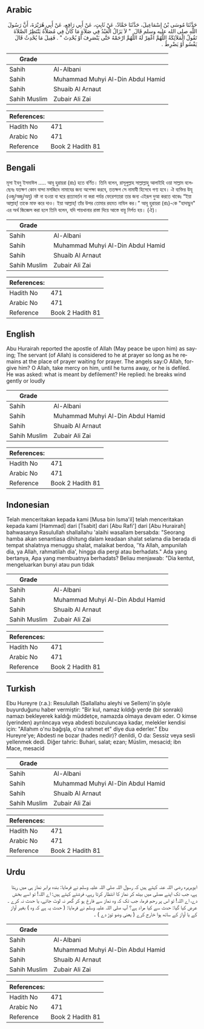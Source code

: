 ## Arabic


<div dir="rtl" lang="ar" style={{fontSize:'larger',backgroundColor:'#f8f9fa',padding:20}}>
حَدَّثَنَا مُوسَى بْنُ إِسْمَاعِيلَ، حَدَّثَنَا حَمَّادٌ، عَنْ ثَابِتٍ، عَنْ أَبِي رَافِعٍ، عَنْ أَبِي هُرَيْرَةَ، أَنَّ رَسُولَ اللَّهِ صلى الله عليه وسلم قَالَ ‏ "‏ لاَ يَزَالُ الْعَبْدُ فِي صَلاَةٍ مَا كَانَ فِي مُصَلاَّهُ يَنْتَظِرُ الصَّلاَةَ تَقُولُ الْمَلاَئِكَةُ اللَّهُمَّ اغْفِرْ لَهُ اللَّهُمَّ ارْحَمْهُ حَتَّى يَنْصَرِفَ أَوْ يُحْدِثَ ‏"‏ ‏.‏ فَقِيلَ مَا يُحْدِثُ قَالَ يَفْسُو أَوْ يَضْرِطُ ‏.‏
</div>
<div style={{backgroundColor:'#f8f9fa',padding:20, marginBottom: 10}}><table> <thead> <tr> <th>Grade</th> <th></th> </tr> </thead> <tbody> <tr><td>Sahih</td><td>Al-Albani</td></tr><tr><td>Sahih</td><td>Muhammad Muhyi Al-Din Abdul Hamid</td></tr><tr><td>Sahih</td><td>Shuaib Al Arnaut</td></tr><tr><td>Sahih Muslim</td><td>Zubair Ali Zai</td></tr></tbody></table><table> <thead> <tr> <th>References:</th> <th></th> </tr> </thead> <tbody><tr><td>Hadith No</td><td>471</td></tr><tr><td>Arabic No</td><td>471</td></tr><tr><td>Reference</td><td>Book 2 Hadith 81</td></tr></tbody></table></div>

## Bengali


<div dir="ltr" lang="bn" style={{fontSize:'larger',backgroundColor:'#f8f9fa',padding:20}}>
মূসা ইবনু ইসমাঈল ..... আবূ হুরায়রা (রাঃ) হতে বর্ণিত। তিনি বলেন, রাসূলুল্লাহ সাল্লাল্লাহু আলাইহি ওয়া সাল্লাম বলেছেনঃ যতক্ষণ কোন বান্দা মসজিদে নামাযের জন্য অপেক্ষা করবে, ততক্ষগ সে নামাযী হিসেবে গণ্য হবে। ঐ ব্যক্তির উযূ (ওজু/অজু/অযু) নষ্ট না হওয়া বা ঘরে প্রত্যাবর্তন না করা পর্যন্ত ফেরেশতারা তার জন্য এইরূপ দুআ করতে থাকেঃ “ইয়া আল্লাহ্! তাকে মাফ করে দাও। ইয়া আল্লাহ্! তাঁর উপর তোমার রহমত নাযিল কর।” আবূ হুরায়রা (রাঃ)-কে "হাদাছুন" এর অর্থ জিজ্ঞেস করা হলে তিনি বলেন, যদি পায়খানার রাস্তা দিয়ে আস্তে বায়ু নির্গত হয়। (ঐ)।
</div>
<div style={{backgroundColor:'#f8f9fa',padding:20, marginBottom: 10}}><table> <thead> <tr> <th>Grade</th> <th></th> </tr> </thead> <tbody> <tr><td>Sahih</td><td>Al-Albani</td></tr><tr><td>Sahih</td><td>Muhammad Muhyi Al-Din Abdul Hamid</td></tr><tr><td>Sahih</td><td>Shuaib Al Arnaut</td></tr><tr><td>Sahih Muslim</td><td>Zubair Ali Zai</td></tr></tbody></table><table> <thead> <tr> <th>References:</th> <th></th> </tr> </thead> <tbody><tr><td>Hadith No</td><td>471</td></tr><tr><td>Arabic No</td><td>471</td></tr><tr><td>Reference</td><td>Book 2 Hadith 81</td></tr></tbody></table></div>

## English


<div dir="ltr" lang="en" style={{fontSize:'larger',backgroundColor:'#f8f9fa',padding:20}}>
Abu Hurairah reported the apostle of Allah (May peace be upon him) as saying; The servant (of Allah) is considered to he at prayer so long as he remains at the place of prayer waiting for prayer. The angels say:O Allah, forgive him? O Allah, take mercy on him, until he turns away, or he is defiled. He was asked: what is meant by defilement? He replied: he breaks wind gently or loudly
</div>
<div style={{backgroundColor:'#f8f9fa',padding:20, marginBottom: 10}}><table> <thead> <tr> <th>Grade</th> <th></th> </tr> </thead> <tbody> <tr><td>Sahih</td><td>Al-Albani</td></tr><tr><td>Sahih</td><td>Muhammad Muhyi Al-Din Abdul Hamid</td></tr><tr><td>Sahih</td><td>Shuaib Al Arnaut</td></tr><tr><td>Sahih Muslim</td><td>Zubair Ali Zai</td></tr></tbody></table><table> <thead> <tr> <th>References:</th> <th></th> </tr> </thead> <tbody><tr><td>Hadith No</td><td>471</td></tr><tr><td>Arabic No</td><td>471</td></tr><tr><td>Reference</td><td>Book 2 Hadith 81</td></tr></tbody></table></div>

## Indonesian


<div dir="ltr" lang="id" style={{fontSize:'larger',backgroundColor:'#f8f9fa',padding:20}}>
Telah menceritakan kepada kami [Musa bin Isma'il] telah menceritakan kepada kami [Hammad] dari [Tsabit] dari [Abu Rafi'] dari [Abu Hurairah] bahwasanya Rasulullah shallallahu 'alaihi wasallam bersabda: "Seorang hamba akan senantiasa dihitung dalam keadaan shalat selama dia berada di tempat shalatnya menuggu shalat, malaikat berdoa, 'Ya Allah, ampunilah dia, ya Allah, rahmatilah dia', hingga dia pergi atau berhadats." Ada yang bertanya, Apa yang membuatnya berhadats? Beliau menjawab: "Dia kentut, mengeluarkan bunyi atau pun tidak
</div>
<div style={{backgroundColor:'#f8f9fa',padding:20, marginBottom: 10}}><table> <thead> <tr> <th>Grade</th> <th></th> </tr> </thead> <tbody> <tr><td>Sahih</td><td>Al-Albani</td></tr><tr><td>Sahih</td><td>Muhammad Muhyi Al-Din Abdul Hamid</td></tr><tr><td>Sahih</td><td>Shuaib Al Arnaut</td></tr><tr><td>Sahih Muslim</td><td>Zubair Ali Zai</td></tr></tbody></table><table> <thead> <tr> <th>References:</th> <th></th> </tr> </thead> <tbody><tr><td>Hadith No</td><td>471</td></tr><tr><td>Arabic No</td><td>471</td></tr><tr><td>Reference</td><td>Book 2 Hadith 81</td></tr></tbody></table></div>

## Turkish


<div dir="ltr" lang="tr" style={{fontSize:'larger',backgroundColor:'#f8f9fa',padding:20}}>
Ebu Hureyre (r.a.): Resulullah (Sallallahu aleyhi ve Sellem)'in şöyle buyurduğunu haber vermiştir: "Bir kul, namaz kıldığı yerde (bir sonraki) namazı bekleyerek kaldığı müddetçe, namazda olmaya devam eder. O kimse (yerinden) ayrılıncaya veya abdesti bozuluncaya kadar, melekler kendisi için: "Allahım o'nu bağışla, o'na rahmet et" diye dua ederler." Ebu Hureyre'ye; Abdesti ne bozar (hades nedir)? denildi, O da: Sessiz veya sesli yellenmek dedi. Diğer tahric: Buhari, salat; ezan; Müslim, mesacid; ibn Mace, mesacid
</div>
<div style={{backgroundColor:'#f8f9fa',padding:20, marginBottom: 10}}><table> <thead> <tr> <th>Grade</th> <th></th> </tr> </thead> <tbody> <tr><td>Sahih</td><td>Al-Albani</td></tr><tr><td>Sahih</td><td>Muhammad Muhyi Al-Din Abdul Hamid</td></tr><tr><td>Sahih</td><td>Shuaib Al Arnaut</td></tr><tr><td>Sahih Muslim</td><td>Zubair Ali Zai</td></tr></tbody></table><table> <thead> <tr> <th>References:</th> <th></th> </tr> </thead> <tbody><tr><td>Hadith No</td><td>471</td></tr><tr><td>Arabic No</td><td>471</td></tr><tr><td>Reference</td><td>Book 2 Hadith 81</td></tr></tbody></table></div>

## Urdu


<div dir="rtl" lang="ur" style={{fontSize:'larger',backgroundColor:'#f8f9fa',padding:20}}>
ابوہریرہ رضی اللہ عنہ کہتے ہیں کہ رسول اللہ صلی اللہ علیہ وسلم نے فرمایا: بندہ برابر نماز ہی میں رہتا ہے، جب تک اپنے مصلی میں بیٹھ کر نماز کا انتظار کرتا رہے، فرشتے کہتے ہیں: اے اللہ! تو اسے بخش دے، اے اللہ! تو اس پر رحم فرما، جب تک کہ وہ نماز سے فارغ ہو کر گھر نہ لوٹ جائے، یا حدث نہ کرے ۔ عرض کیا گیا: حدث سے کیا مراد ہے؟ آپ صلی اللہ علیہ وسلم نے فرمایا: ( حدث یہ ہے کہ وہ ) بغیر آواز کے یا آواز کے ساتھ ہوا خارج کرے ( یعنی وضو توڑ دے ) ۔
</div>
<div style={{backgroundColor:'#f8f9fa',padding:20, marginBottom: 10}}><table> <thead> <tr> <th>Grade</th> <th></th> </tr> </thead> <tbody> <tr><td>Sahih</td><td>Al-Albani</td></tr><tr><td>Sahih</td><td>Muhammad Muhyi Al-Din Abdul Hamid</td></tr><tr><td>Sahih</td><td>Shuaib Al Arnaut</td></tr><tr><td>Sahih Muslim</td><td>Zubair Ali Zai</td></tr></tbody></table><table> <thead> <tr> <th>References:</th> <th></th> </tr> </thead> <tbody><tr><td>Hadith No</td><td>471</td></tr><tr><td>Arabic No</td><td>471</td></tr><tr><td>Reference</td><td>Book 2 Hadith 81</td></tr></tbody></table></div>